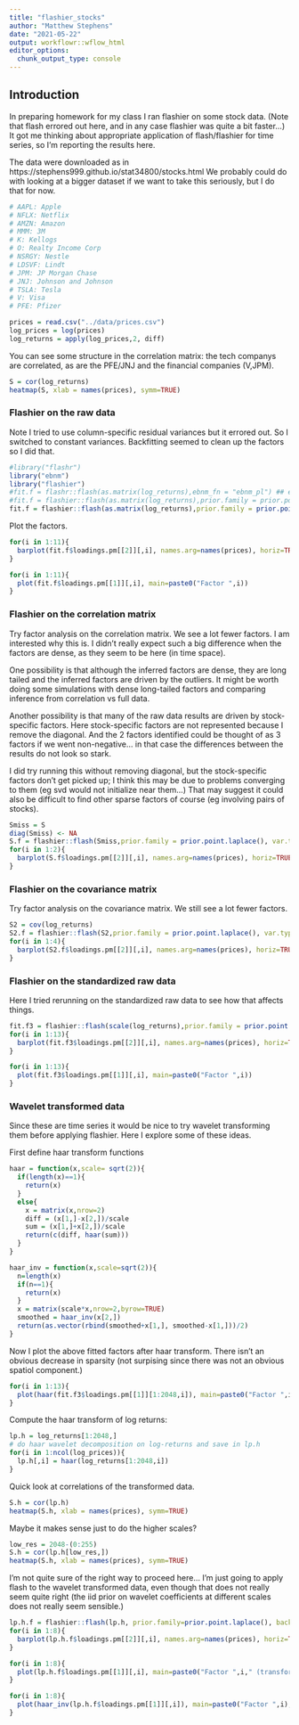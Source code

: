 ```yaml
---
title: "flashier_stocks"
author: "Matthew Stephens"
date: "2021-05-22"
output: workflowr::wflow_html
editor_options:
  chunk_output_type: console
---
```


## Introduction

In preparing homework for my class I ran
flashier on some stock data.
(Note that flash errored out here, and in any case flashier
was quite a bit faster...)
It got me thinking about appropriate application of flash/flashier
for time series, so I'm reporting the results here.

The data were downloaded as in https://stephens999.github.io/stat34800/stocks.html
We probably could do with looking at a bigger dataset if
we want to take this seriously, but I do that for now.

```r
# AAPL: Apple
# NFLX: Netflix
# AMZN: Amazon
# MMM: 3M
# K: Kellogs
# O: Realty Income Corp
# NSRGY: Nestle
# LDSVF: Lindt
# JPM: JP Morgan Chase
# JNJ: Johnson and Johnson
# TSLA: Tesla
# V: Visa
# PFE: Pfizer
```



```r
prices = read.csv("../data/prices.csv")
log_prices = log(prices)
log_returns = apply(log_prices,2, diff)
```

You can see some structure in the correlation matrix: the tech companys are correlated, as are
the PFE/JNJ and the financial companies (V,JPM).

```r
S = cor(log_returns)
heatmap(S, xlab = names(prices), symm=TRUE)
```


### Flashier on the raw data

Note I tried to use column-specific residual variances
but it errored out. So I switched to constant variances.
Backfitting seemed to clean up the factors so I did that.

```r
#library("flashr")
library("ebnm")
library("flashier")
#fit.f = flashr::flash(as.matrix(log_returns),ebnm_fn = "ebnm_pl") ## errors out
#fit.f = flashier::flash(as.matrix(log_returns),prior.family = prior.point.laplace(), var.type = 2) # this produces an error
fit.f = flashier::flash(as.matrix(log_returns),prior.family = prior.point.laplace(), var.type = 0, backfit=TRUE)
```

Plot the factors. 

```r
for(i in 1:11){
  barplot(fit.f$loadings.pm[[2]][,i], names.arg=names(prices), horiz=TRUE,las=2, main=paste0("Factor ",i))
}

for(i in 1:11){
  plot(fit.f$loadings.pm[[1]][,i], main=paste0("Factor ",i))
}
```



### Flashier on the correlation matrix

Try factor analysis on the correlation matrix. We see
a lot fewer factors. I am interested why this is. I didn't really
expect such a big difference when the factors are dense, as they
seem to be here (in time space).

One possibility is that although the inferred factors are dense, they are long tailed and the inferred factors are driven by the
outliers. It might be worth doing some simulations with
dense long-tailed factors and comparing inference from correlation vs
full data.

Another possibility is that many of the raw data results are
driven by stock-specific factors. Here stock-specific factors
are not represented because I remove the diagonal. And the
2 factors identified could be thought of as 3 factors if we went non-negative... in that case the differences between the results
do not look so stark. 

I did try running this without removing diagonal, but the stock-specific
factors don't get picked up; I think this may be due to problems
converging to them (eg svd would not initialize near them...)
That may suggest it could also be difficult to find other sparse factors
of course (eg involving pairs of stocks). 


```r
Smiss = S
diag(Smiss) <- NA
S.f = flashier::flash(Smiss,prior.family = prior.point.laplace(), var.type = 0, backfit=TRUE)
for(i in 1:2){
  barplot(S.f$loadings.pm[[2]][,i], names.arg=names(prices), horiz=TRUE,las=2, main=paste0("Factor ",i))
}
```

### Flashier on the covariance matrix

Try factor analysis on the covariance matrix. We 
still see a lot fewer factors. 


```r
S2 = cov(log_returns)
S2.f = flashier::flash(S2,prior.family = prior.point.laplace(), var.type = 0, backfit = TRUE)
for(i in 1:4){
  barplot(S2.f$loadings.pm[[2]][,i], names.arg=names(prices), horiz=TRUE,las=2, main=paste0("Factor ",i))
}
```

### Flashier on the standardized raw data

Here I tried rerunning on the standardized raw data to see how that affects things. 

```r
fit.f3 = flashier::flash(scale(log_returns),prior.family = prior.point.laplace(), var.type = 0, backfit = TRUE)
for(i in 1:13){
  barplot(fit.f3$loadings.pm[[2]][,i], names.arg=names(prices), horiz=TRUE,las=2, main=paste0("Factor ",i))
}

for(i in 1:13){
  plot(fit.f3$loadings.pm[[1]][,i], main=paste0("Factor ",i))
}
```


### Wavelet transformed data

Since these are time series it would
be nice to try wavelet transforming them before applying flashier.
Here I explore some of these ideas.

First define haar transform functions
```r
haar = function(x,scale= sqrt(2)){
  if(length(x)==1){
    return(x)
  }
  else{
    x = matrix(x,nrow=2)
    diff = (x[1,]-x[2,])/scale
    sum = (x[1,]+x[2,])/scale
    return(c(diff, haar(sum)))
  }
}

haar_inv = function(x,scale=sqrt(2)){
  n=length(x)
  if(n==1){
    return(x)
  }
  x = matrix(scale*x,nrow=2,byrow=TRUE)
  smoothed = haar_inv(x[2,]) 
  return(as.vector(rbind(smoothed+x[1,], smoothed-x[1,]))/2)
}
```

Now I plot the above fitted factors after haar transform. There isn't an
obvious decrease in sparsity (not surpising since there was not an obvious spatiol component.)
```r
for(i in 1:13){
  plot(haar(fit.f3$loadings.pm[[1]][1:2048,i]), main=paste0("Factor ",i, " (transformed space)"))
}
```

Compute the haar transform of log returns:
```r
lp.h = log_returns[1:2048,]
# do haar wavelet decomposition on log-returns and save in lp.h
for(i in 1:ncol(log_prices)){
  lp.h[,i] = haar(log_returns[1:2048,i])
}
```

Quick look at correlations of the transformed data.
```r
S.h = cor(lp.h)
heatmap(S.h, xlab = names(prices), symm=TRUE)
```

Maybe it makes sense just to do the higher scales?
```r
low_res = 2048-(0:255)
S.h = cor(lp.h[low_res,])
heatmap(S.h, xlab = names(prices), symm=TRUE)
```


I'm not quite sure of the right way to proceed here... I'm just going
to apply flash to the wavelet transformed data, even though that does not really seem quite right (the iid prior on wavelet coefficients at different scales does not really seem sensible.)
```r
lp.h.f = flashier::flash(lp.h, prior.family=prior.point.laplace(), backfit=TRUE)
for(i in 1:8){
  barplot(lp.h.f$loadings.pm[[2]][,i], names.arg=names(prices), horiz=TRUE,las=2, main=paste0("Factor ",i))
}

for(i in 1:8){
  plot(lp.h.f$loadings.pm[[1]][,i], main=paste0("Factor ",i," (transformed space)"))
}

for(i in 1:8){
  plot(haar_inv(lp.h.f$loadings.pm[[1]][,i]), main=paste0("Factor ",i),type="l")
}
```


